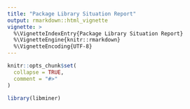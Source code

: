 ```yaml
---
title: "Package Library Situation Report"
output: rmarkdown::html_vignette
vignette: >
  %\VignetteIndexEntry{Package Library Situation Report}
  %\VignetteEngine{knitr::rmarkdown}
  %\VignetteEncoding{UTF-8}
---
```


```r
knitr::opts_chunk$set(
  collapse = TRUE,
  comment = "#>"
)
```

```r
library(libminer)
```
